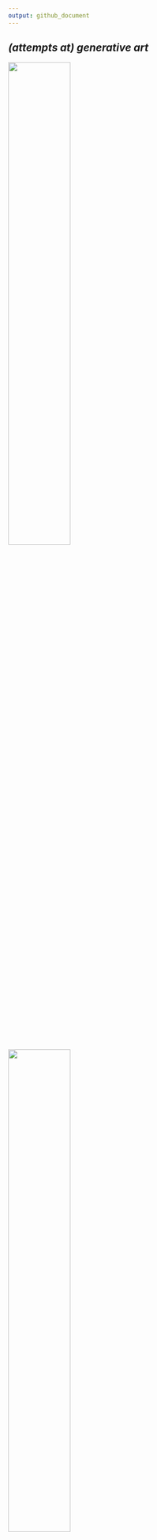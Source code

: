 ```yaml
---
output: github_document
---
```



## *(attempts at) generative art*

<img src="drafts/prompt2_piece1.png" style="width: 50%; height: 50%">

<br>

<img src="drafts/prompt1_piece3.png" style="width: 50%; height: 50%">

<br>
<br>
<br>

Initial inspiration (and much better art) found in Ijeamaka Anyene's [*Radial Patterns in `ggplot2`*](https://ijeamaka-anyene.netlify.app/posts/2021-01-04-radial-patterns-in-ggplot2/).